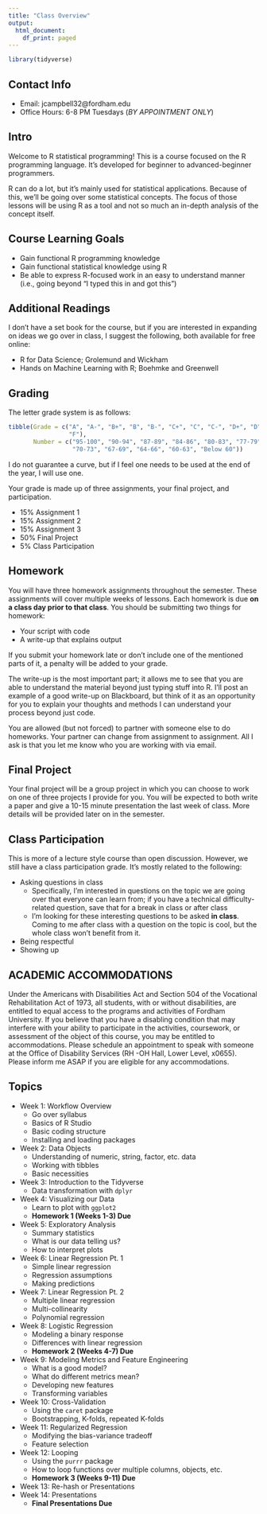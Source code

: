 ```yaml
---
title: "Class Overview"
output: 
  html_document: 
    df_print: paged 
---
```


```r
library(tidyverse)
```

## Contact Info
* Email: jcampbell32@fordham.edu
* Office Hours: 6-8 PM Tuesdays (*BY APPOINTMENT ONLY*)

## Intro 

Welcome to R statistical programming! This is a course focused on the R programming language. It's developed for beginner to advanced-beginner programmers. 

R can do a lot, but it's mainly used for statistical applications. Because of this, we'll be going over some statistical concepts. The focus of those lessons will be using R as a tool and not so much an in-depth analysis of the concept itself.

## Course Learning Goals

* Gain functional R programming knowledge
* Gain functional statistical knowledge using R
* Be able to express R-focused work in an easy to understand manner (i.e., going beyond "I typed this in and got this")

## Additional Readings

I don't have a set book for the course, but if you are interested in expanding on ideas we go over in class, I suggest the following, both available for free online:

* R for Data Science; Grolemund and Wickham
* Hands on Machine Learning with R; Boehmke and Greenwell

## Grading 

The letter grade system is as follows: 

```r
tibble(Grade = c("A", "A-", "B+", "B", "B-", "C+", "C", "C-", "D+", "D", "D-", 
                 "F"), 
       Number = c("95-100", "90-94", "87-89", "84-86", "80-83", "77-79", "74-76", 
                  "70-73", "67-69", "64-66", "60-63", "Below 60"))
```

I do not guarantee a curve, but if I feel one needs to be used at the end of the year, I will use one. 

Your grade is made up of three assignments, your final project, and participation. 

* 15% Assignment 1 
* 15% Assignment 2 
* 15% Assignment 3 
* 50% Final Project 
* 5% Class Participation 

## Homework 

You will have three homework assignments throughout the semester. These assignments will cover multiple weeks of lessons. Each homework is due **on a class day prior to that class**. You should be submitting two things for homework: 

* Your script with code 
* A write-up that explains output 

If you submit your homework late or don't include one of the mentioned parts of it, a penalty will be added to your grade.

The write-up is the most important part; it allows me to see that you are able to understand the material beyond just typing stuff into R. I'll post an example of a good write-up on Blackboard, but think of it as an opportunity for you to explain your thoughts and methods I can understand your process beyond just code.

You are allowed (but not forced) to partner with someone else to do homeworks. Your partner can change from assignment to assignment. All I ask is that you let me know who you are working with via email.

## Final Project 

Your final project will be a group project in which you can choose to work on one of three projects I provide for you. You will be expected to both write a paper and give a 10-15 minute presentation the last week of class. More details will be provided later on in the semester.

## Class Participation

This is more of a lecture style course than open discussion. However, we still have a class participation grade. It's mostly related to the following:

* Asking questions in class
    + Specifically, I'm interested in questions on the topic we are going over that everyone can learn from; if you have a technical difficulty-related question, save that for a break in class or after class
    + I'm looking for these interesting questions to be asked **in class**. Coming to me after class with a question on the topic is cool, but the whole class won't benefit from it.
* Being respectful
* Showing up

## ACADEMIC ACCOMMODATIONS

Under the Americans with Disabilities Act and Section 504 of the Vocational
Rehabilitation Act of 1973, all students, with or without disabilities, are entitled to equal
access to the programs and activities of Fordham University. If you believe that you have
a disabling condition that may interfere with your ability to participate in the activities,
coursework, or assessment of the object of this course, you may be entitled to
accommodations. Please schedule an appointment to speak with someone at the Office of
Disability Services (RH -OH Hall, Lower Level, x0655). Please inform me ASAP if you
are eligible for any accommodations.

## Topics 

* Week 1: Workflow Overview 
    * Go over syllabus 
    * Basics of R Studio 
    * Basic coding structure 
    * Installing and loading packages 
* Week 2: Data Objects 
    * Understanding of numeric, string, factor, etc. data 
    * Working with tibbles 
    * Basic necessities 
* Week 3: Introduction to the Tidyverse 
    * Data transformation with `dplyr` 
* Week 4: Visualizing our Data 
    * Learn to plot with `ggplot2` 
    * **Homework 1 (Weeks 1-3) Due** 
* Week 5: Exploratory Analysis 
    * Summary statistics 
    * What is our data telling us? 
    * How to interpret plots 
* Week 6: Linear Regression Pt. 1 
    * Simple linear regression 
    * Regression assumptions 
    * Making predictions 
* Week 7: Linear Regression Pt. 2 
    * Multiple linear regression 
    * Multi-collinearity 
    * Polynomial regression 
* Week 8: Logistic Regression 
    * Modeling a binary response 
    * Differences with linear regression 
    * **Homework 2 (Weeks 4-7) Due**
* Week 9: Modeling Metrics and Feature Engineering
    * What is a good model? 
    * What do different metrics mean?
    * Developing new features 
    * Transforming variables 
* Week 10: Cross-Validation 
    * Using the `caret` package 
    * Bootstrapping, K-folds, repeated K-folds
* Week 11: Regularized Regression
    * Modifying the bias-variance tradeoff
    * Feature selection
* Week 12: Looping 
    * Using the `purrr` package 
    * How to loop functions over multiple columns, objects, etc. 
    * **Homework 3 (Weeks 9-11) Due**
* Week 13: Re-hash or Presentations 
* Week 14: Presentations 
    * **Final Presentations Due**
